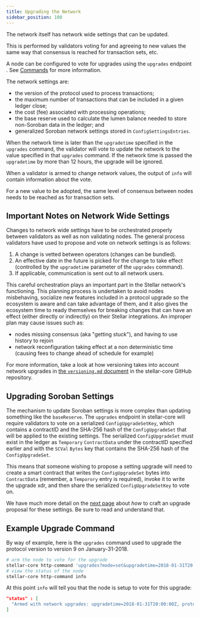 ```yaml
---
title: Upgrading the Network
sidebar_position: 100
---
```


The network itself has network wide settings that can be updated.

This is performed by validators voting for and agreeing to new values the same way that consensus is reached for transaction sets, etc.

A node can be configured to vote for upgrades using the `upgrades` endpoint . See [Commands](./commands.mdx) for more information.

The network settings are:

- the version of the protocol used to process transactions;
- the maximum number of transactions that can be included in a given ledger close;
- the cost (fee) associated with processing operations;
- the base reserve used to calculate the lumen balance needed to store non-Soroban data in the ledger; and
- generalized Soroban network settings stored in `ConfigSettingsEntries`.

When the network time is later than the `upgradetime` specified in the `upgrades` command, the validator will vote to update the network to the value specified in that `upgrades` command. If the network time is passed the `upgradetime` by more than 12 hours, the upgrade will be ignored.

When a validator is armed to change network values, the output of `info` will contain information about the vote.

For a new value to be adopted, the same level of consensus between nodes needs to be reached as for transaction sets.

## Important Notes on Network Wide Settings

Changes to network wide settings have to be orchestrated properly between validators as well as non validating nodes. The general process validators have used to propose and vote on network settings is as follows:

1. A change is vetted between operators (changes can be bundled).
2. An effective date in the future is picked for the change to take effect (controlled by the `upgradetime` parameter of the `upgrades` command).
3. If applicable, communication is sent out to all network users.

This careful orchestration plays an important part in the Stellar network's functioning. This planning process is undertaken to avoid nodes misbehaving, socialize new features included in a protocol upgrade so the ecosystem is aware and can take advantage of them, and it also gives the ecosystem time to ready themselves for breaking changes that can have an effect (either directly or indirectly) on their Stellar integrations. An improper plan may cause issues such as:

- nodes missing consensus (aka "getting stuck"), and having to use history to rejoin
- network reconfiguration taking effect at a non deterministic time (causing fees to change ahead of schedule for example)

For more information, take a look at how versioning takes into account network upgrades in [the `versioning.md` document](https://github.com/stellar/stellar-core/blob/master/docs/versioning.md) in the stellar-core GitHub repository.

## Upgrading Soroban Settings

The mechanism to update Soroban settings is more complex than updating something like the `baseReserve`. The `upgrades` endpoint in stellar-core will require validators to vote on a serialized `ConfigUpgradeSetKey`, which contains a contractID and the SHA-256 hash of the `ConfigUpgradeSet` that will be applied to the existing settings. The serialized `ConfigUpgradeSet` must exist in the ledger as `Temporary` `ContractData` under the contractID specified earlier and with the `SCVal` `Bytes` key that contains the SHA-256 hash of the `ConfigUpgradeSet`.

This means that someone wishing to propose a setting upgrade will need to create a smart contract that writes the `ConfigUpgradeSet` bytes into `ContractData` (remember, a `Temporory` entry is required), invoke it to write the upgrade xdr, and then share the serialized `ConfigUpgradeSetKey` to vote on.

We have much more detail on the [next page](./soroban-settings.mdx) about _how_ to craft an upgrade proposal for these settings. Be sure to read and understand that.

## Example Upgrade Command

By way of example, here is the `upgrades` command used to upgrade the protocol version to version 9 on January-31-2018.

```bash
# arm the node to vote for the upgrade
stellar-core http-command 'upgrades?mode=set&upgradetime=2018-01-31T20:00:00Z&protocolversion=9'
# view the status of the node
stellar-core http-command info
```

At this point `info` will tell you that the node is setup to vote for this upgrade:

```json
"status" : [
  "Armed with network upgrades: upgradetime=2018-01-31T20:00:00Z, protocolversion=9"
]
```
